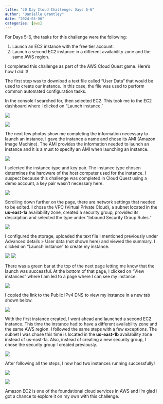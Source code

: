 ```yaml
---
title: "30 Day Cloud Challenge: Days 5-6"
author: "Danielle Brantley"
date: "2024-03-06"
categories: [aws]
---
```


For Days 5-6, the tasks for this challenge were the following: 

1. Launch an EC2 instance with the free tier account.
2. Launch a second EC2 instance in a different availability zone and the same AWS region.

I completed this challenge as part of the AWS Cloud Quest game. Here's how I did it!

The first step was to download a text file called "User Data" that would be used to create our instance. In this case, the file was used to perform common automated configuration tasks.

In the console I searched for, then selected EC2. This took me to the EC2 dashboard where I clicked on "Launch instance."

![](p4-images/console.png)


![](p4-images/EC2 Dashboard.png)

The next few photos show me completing the information necessary to launch an instance. I gave the instance a name and chose its AMI (Amazon Image Machine). The AMI provides the information needed to launch an instance and it is a must to specify an AMI when launching an instance.

![](p4-images/launch an instance-1.png)

I selected the instance type and key pair. The instance type chosen determines the hardware of the host computer used for the instance. I suspect because this challenge was completed in Cloud Quest using a demo account, a key pair wasn't necessary here. 

![](p4-images/launch an instance-2.png)

Scrolling down further on the page, there are network settings that needed to be edited. I chose the VPC (Virtual Private Cloud), a subnet located in the **us-east-1a** availability zone, created a security group, provided its description and selected the type under "Inbound Security Group Rules."

![](p4-images/launch an instance-3.png)

I configured the storage, uploaded the text file I mentioned previously under Advanced details > User data (not shown here) and viewed the summary. I clicked on "Launch instance" to create my instance.


![](p4-images/launch an instance-4.png)
![](p4-images/launch an instance-5.png)

There was a green bar at the top of the next page letting me know that the launch was successful. At the bottom of that page, I clicked on "View instances" where I am led to a page where I can see my instance.

![](p4-images/view instance.png)

I copied the link to the Public IPv4 DNS to view my instance in a new tab shown below.

![](p4-images/instance running-1.png)

With the first instance created, I went ahead and launched a second EC2 instance. This time the instance had to have a different availability zone and the same AWS region. I followed the same steps with a few exceptions. The subnet I was chose this time is located in the **us-east-1b** availability zone instead of us-east-1a. Also, instead of creating a new security group, I chose the security group I created previously.

![](p4-images/new instance-1.png)

After following all the steps, I now had two instances running successfully!

![](p4-images/view instances-2.png)

![](p4-images/instance running-2.png)

Amazon EC2 is one of the foundational cloud services in AWS and I'm glad I got a chance to explore it on my own with this challenge.



